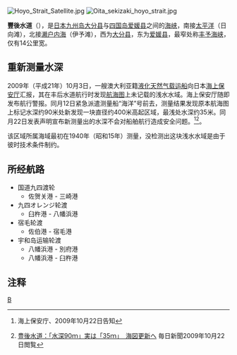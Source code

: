 [[File:Hoyo_Strait_Satellite.jpg|thumb]]
[[File:Oita_sekizaki_hoyo_strait.jpg|thumb]]

'''豐後水道'''（{{jpn|j=豊後水道|hg=ぶんごすいどう|rm=Bungo suidō|f=y}}），是[[日本|日本]][[九州岛|九州岛]][[大分县|大分县]]与[[四国岛|四国岛]][[爱媛县|爱媛县]]之间的[[海峡|海峡]]，南接[[太平洋|太平洋]]（日向滩），北接[[濑户内海|濑户内海]]（伊予滩），西为[[大分县|大分县]]，东为[[爱媛县|爱媛县]]，最窄处称[[丰予海峡|丰予海峡]]，仅有14公里宽。

== 重新测量水深 ==
2009年（平成21年）10月3日，一艘澳大利亚籍[[液化天然气载运船|液化天然气载运船]]向日本[[海上保安厅|海上保安厅]]汇报，其在丰后水道航行时发现[[航海图|航海图]]上未记载的浅水水域。海上保安厅随即发布航行警报。同月12日紧急派遣测量船“海洋”号前去，测量结果发现原本航海图上标记水深约90米处新发现一块直径约400米高起区域，最浅处水深约35米。同月22日发表声明宣布新测量出的水深不会对船舶航行造成安全问题。<ref>{{PDFlink|[http://www.kaiho.mlit.go.jp/info/kouhou/h21/k20091022/k091022.pdf 豪　タンカーのシーマン・シップ～船舶からの通報により、豊後水道で新たな浅所を発見～]}} 海上保安庁、2009年10月22日告知</ref><ref>[http://mainichi.jp/select/wadai/news/20091023k0000m040066000c.html 豊後水道：「水深90ｍ」実は「35ｍ」　海図更新へ] {{Wayback|url=http://mainichi.jp/select/wadai/news/20091023k0000m040066000c.html |date=20091024212934 }} 毎日新聞2009年10月22日閲覧</ref>。

该区域所属海域最初在1940年（昭和15年）测量，没检测出这块浅水水域是由于彼时技术条件制约。

== 所经航路 ==
* 国道九四渡轮
** 佐贺关港 - 三崎港
* 九四オレンジ轮渡
** 臼杵港 - 八幡浜港
* 宿毛轮渡
** 佐伯港 - 宿毛港
* 宇和岛运输轮渡
** 八幡浜港 - 別府港
** 八幡浜港 - 臼杵港

== 注释 ==
<references/>

{{Coord|32.909|N|132.25|E|format=dms|display=title|region:JP_type:waterbody}}

[[Category:日本海峡|B]]